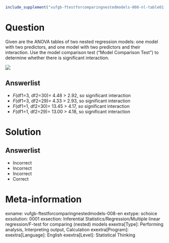 ```r
include_supplement("vufgb-ftestforcomparingnestedmodels-008-nl-table01.jpg", recursive = TRUE)
```

Question
========

Given are the ANOVA tables of two nested regression models: one model with two predictors, and one model with two predictors and their interaction. Use the model comparison test ("Model Comparison Test") to determine whether there is significant interaction.

![](vufgb-ftestforcomparingnestedmodels-008-nl-table01.jpg)
  
Answerlist
----------
* *F*(df1=3, df2=30)= 4.48 > 2.92, so significant interaction
* *F*(df1=3, df2=29)= 4.33 > 2.93, so significant interaction
* *F*(df1=1, df2=30)= 13.45 > 4.17, so significant interaction
* *F*(df1=1, df2=29)= 13.00 > 4.18, so significant interaction


Solution
========

Answerlist
----------
* Incorrect
* Incorrect
* Incorrect
* Correct

Meta-information
================
exname: vufgb-ftestforcomparingnestedmodels-008-en
extype: schoice
exsolution: 0001
exsection: Inferential Statistics/Regression/Multiple linear regression/F-test for comparing (nested) models
exextra[Type]: Performing analysis, Interpreting output, Calculation
exextra[Program]: 
exextra[Language]: English
exextra[Level]: Statistical Thinking
